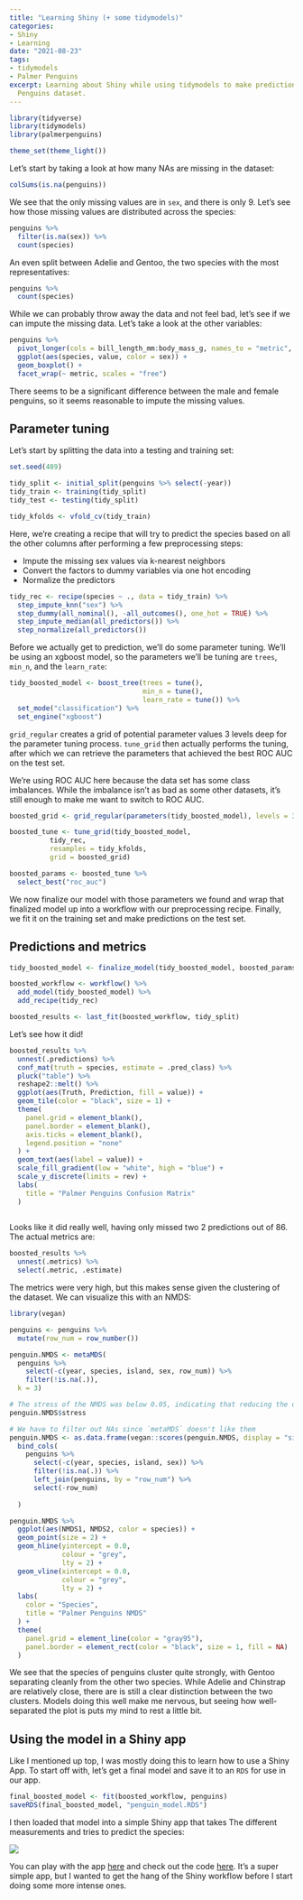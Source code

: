 ```yaml
---
title: "Learning Shiny (+ some tidymodels)"
categories:
- Shiny
- Learning
date: "2021-08-23"
tags:
- tidymodels
- Palmer Penguins
excerpt: Learning about Shiny while using tidymodels to make predictions on the Palmer
  Penguins dataset.
---
```


```r
library(tidyverse)
library(tidymodels)
library(palmerpenguins)

theme_set(theme_light())
```

Let's start by taking a look at how many NAs are missing in the dataset:

```r
colSums(is.na(penguins))
```

We see that the only missing values are in `sex`, and there is only 9. Let's see how those missing values are distributed across the species:

```r
penguins %>% 
  filter(is.na(sex)) %>% 
  count(species)
```

An even split between Adelie and Gentoo, the two species with the most representatives:

```r
penguins %>% 
  count(species)
```

While we can probably throw away the data and not feel bad, let's see if we can impute the missing data.
Let's take a look at the other variables:

```r
penguins %>% 
  pivot_longer(cols = bill_length_mm:body_mass_g, names_to = "metric", values_to = "value") %>% 
  ggplot(aes(species, value, color = sex)) +
  geom_boxplot() +
  facet_wrap(~ metric, scales = "free")
```

There seems to be a significant difference between the male and female penguins, so it seems reasonable to impute the missing values.

## Parameter tuning

Let's start by splitting the data into a testing and training set:

```r
set.seed(489)

tidy_split <- initial_split(penguins %>% select(-year))
tidy_train <- training(tidy_split)
tidy_test <- testing(tidy_split)

tidy_kfolds <- vfold_cv(tidy_train)

```

Here, we're creating a recipe that will try to predict the species based on all the other columns after performing a few preprocessing steps:

* Impute the missing sex values via k-nearest neighbors
* Convert the factors to dummy variables via one hot encoding
* Normalize the predictors

```r
tidy_rec <- recipe(species ~ ., data = tidy_train) %>% 
  step_impute_knn("sex") %>% 
  step_dummy(all_nominal(), -all_outcomes(), one_hot = TRUE) %>% 
  step_impute_median(all_predictors()) %>% 
  step_normalize(all_predictors())
```

Before we actually get to prediction, we'll do some parameter tuning. We'll be using an xgboost model, so the parameters we'll be tuning are `trees`, `min_n`, and the `learn_rate`:


```r
tidy_boosted_model <- boost_tree(trees = tune(),
                                 min_n = tune(),
                                 learn_rate = tune()) %>% 
  set_mode("classification") %>% 
  set_engine("xgboost")
```

`grid_regular` creates a grid of potential parameter values 3 levels deep for the parameter tuning process. `tune_grid` then actually performs the tuning, after which we can retrieve the parameters that achieved the best ROC AUC on the test set. 

We're using ROC AUC here because the data set has some class imbalances.
While the imbalance isn't as bad as some other datasets, it's still enough to make me want to switch to ROC AUC.

```r
boosted_grid <- grid_regular(parameters(tidy_boosted_model), levels = 3)

boosted_tune <- tune_grid(tidy_boosted_model,
          tidy_rec, 
          resamples = tidy_kfolds,
          grid = boosted_grid)

boosted_params <- boosted_tune %>% 
  select_best("roc_auc")

```

We now finalize our model with those parameters we found and wrap that finalized model up into a workflow with our preprocessing recipe. Finally, we fit it on the training set and make predictions on the test set.

## Predictions and metrics

```r
tidy_boosted_model <- finalize_model(tidy_boosted_model, boosted_params)

boosted_workflow <- workflow() %>% 
  add_model(tidy_boosted_model) %>% 
  add_recipe(tidy_rec)

boosted_results <- last_fit(boosted_workflow, tidy_split)
```


Let's see how it did!

```r
boosted_results %>% 
  unnest(.predictions) %>% 
  conf_mat(truth = species, estimate = .pred_class) %>% 
  pluck("table") %>% 
  reshape2::melt() %>% 
  ggplot(aes(Truth, Prediction, fill = value)) +
  geom_tile(color = "black", size = 1) +
  theme(
    panel.grid = element_blank(),
    panel.border = element_blank(),
    axis.ticks = element_blank(),
    legend.position = "none"
  ) + 
  geom_text(aes(label = value)) + 
  scale_fill_gradient(low = "white", high = "blue") + 
  scale_y_discrete(limits = rev) +
  labs(
    title = "Palmer Penguins Confusion Matrix"
  )
  
```

Looks like it did really well, having only missed two 2 predictions out of 86. The actual metrics are:

```r
boosted_results %>% 
  unnest(.metrics) %>% 
  select(.metric, .estimate)
```

The metrics were very high, but this makes sense given the clustering of the dataset. We can visualize this with an NMDS:


```r
library(vegan)

penguins <- penguins %>% 
  mutate(row_num = row_number())

penguin.NMDS <- metaMDS(
  penguins %>% 
    select(-c(year, species, island, sex, row_num)) %>% 
    filter(!is.na(.)),
  k = 3)

# The stress of the NMDS was below 0.05, indicating that reducing the dimensions of the data does a fair job.
penguin.NMDS$stress

# We have to filter out NAs since `metaMDS` doesn't like them
penguin.NMDS <- as.data.frame(vegan::scores(penguin.NMDS, display = "sites")) %>% 
  bind_cols(
    penguins %>% 
      select(-c(year, species, island, sex)) %>% 
      filter(!is.na(.)) %>% 
      left_join(penguins, by = "row_num") %>% 
      select(-row_num)
      
  )

penguin.NMDS %>% 
  ggplot(aes(NMDS1, NMDS2, color = species)) +
  geom_point(size = 2) + 
  geom_hline(yintercept = 0.0,
             colour = "grey",
             lty = 2) +
  geom_vline(xintercept = 0.0,
             colour = "grey",
             lty = 2) +
  labs(
    color = "Species",
    title = "Palmer Penguins NMDS"
  ) + 
  theme(
    panel.grid = element_line(color = "gray95"),
    panel.border = element_rect(color = "black", size = 1, fill = NA)
  ) 
```


We see that the species of penguins cluster quite strongly, with Gentoo separating cleanly from the other two species. While Adelie and Chinstrap are relatively close, there are is still a clear distinction between the two clusters. Models doing this well make me nervous, but seeing how well-separated the plot is puts my mind to rest a little bit.

## Using the model in a Shiny app

Like I mentioned up top, I was mostly doing this to learn how to use a Shiny App. 
To start off with, let's get a final model and save it to an `RDS` for use in our app.

```r
final_boosted_model <- fit(boosted_workflow, penguins)
saveRDS(final_boosted_model, "penguin_model.RDS")
```

I then loaded that model into a simple Shiny app that takes The different measurements and tries to predict the species:

![](shiny-db.png)

You can play with the app [here](https://pommevilla.shinyapps.io/shiny_penguins) and check out the code [here](https://github.com/pommevilla/shiny_penguins/blob/main/R/app.R). It's a super simple app, but I wanted to get the hang of the Shiny workflow before I start doing some more intense ones.